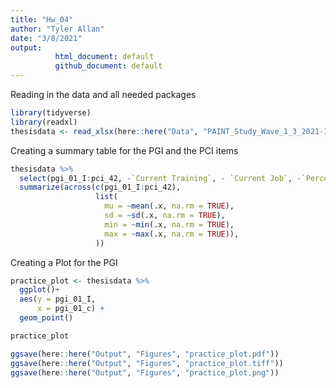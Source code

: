 ```yaml
---
title: "Hw_04"
author: "Tyler Allan"
date: "3/8/2021"
output: 
          html_document: default
          github_document: default
---
```


Reading in the data and all needed packages
```r
library(tidyverse)
library(readxl)
thesisdata <- read_xlsx(here::here("Data", "PAINT_Study_Wave_1_3_2021-3-8.xlsx"))
```


Creating a summary table for the PGI and the PCI items
```r
thesisdata %>% 
  select(pgi_01_I:pci_42, -`Current Training`, - `Current Job`, -`Percentage Independent`) %>% 
  summarize(across(c(pgi_01_I:pci_42),
                   list(
                     mu = ~mean(.x, na.rm = TRUE),
                     sd = ~sd(.x, na.rm = TRUE),
                     min = ~min(.x, na.rm = TRUE),
                     max = ~max(.x, na.rm = TRUE)),
                   ))

```


Creating a Plot for the PGI
```r
practice_plot <- thesisdata %>% 
  ggplot()+
  aes(y = pgi_01_I,
      x = pgi_01_c) +
  geom_point()

practice_plot

ggsave(here::here("Output", "Figures", "practice_plot.pdf"))
ggsave(here::here("Output", "Figures", "practice_plot.tiff"))
ggsave(here::here("Output", "Figures", "practice_plot.png"))
```